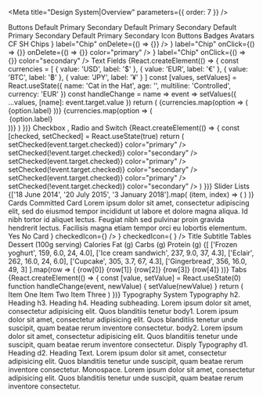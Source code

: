 
<Meta title="Design System|Overview" parameters={{ order: 7 }} />

<Story name="overview">
  <C.ThemeProvider style={{ width: '100%', height: '100%', border: '1px' }}>
    <Background width="1VH">
      <C.Caption>
        <C.Link href="/components/?path=/docs/components-button--default-story">
          Buttons
        </C.Link>
      </C.Caption>
      <C.Column flexWrap="wrap">
        <C.Card
          display="flex"
          flexGrow={1}
          p={3}
          m={1}
          justifyContent="space-evenly"
        >
          <C.Column>
            <C.Button m={3}>Default</C.Button>
            <C.Button m={3} color="primary">
              Primary
            </C.Button>
            <C.Button m={3} color="secondary">
              Secondary
            </C.Button>
          </C.Column>
          <C.Column>
            <C.Button m={3} variant="outlined">
              Default
            </C.Button>
            <C.Button m={3} variant="outlined" color="primary">
              Primary
            </C.Button>
            <C.Button m={3} variant="outlined" color="secondary">
              Secondary
            </C.Button>
          </C.Column>
          <C.Column>
            <C.Button m={3} variant="text">
              Default
            </C.Button>
            <C.Button m={3} variant="text" color="primary">
              Primary
            </C.Button>
            <C.Button m={3} variant="text" color="secondary">
              Secondary
            </C.Button>
          </C.Column>
          <C.Column>
            <C.Button disabled={true} m={3}>
              Default
            </C.Button>
            <C.Button disabled={true} m={3} color="primary">
              Primary
            </C.Button>
            <C.Button disabled={true} m={3} color="secondary">
              Secondary
            </C.Button>
          </C.Column>
        </C.Card>
        <C.Caption>
          <C.Link href="/components/?path=/docs/components-iconbutton--default-story">
            Icon Buttons
          </C.Link>
        </C.Caption>
        <C.Card
          display="flex"
          flexGrow={1}
          p={3}
          m={1}
          justifyContent="space-evenly"
        >
          <C.IconButton aria-label="delete">
            <C.Icons.Delete />
          </C.IconButton>
          <C.IconButton aria-label="delete" disabled color="primary">
            <C.Icons.Delete />
          </C.IconButton>
          <C.IconButton color="secondary" aria-label="add an alarm">
            <C.Icons.Alarm />
          </C.IconButton>
          <C.IconButton color="primary" aria-label="add to shopping cart">
            <C.Icons.AddShoppingCart />
          </C.IconButton>
        </C.Card>
        <C.Caption>
          <C.Link href="/components/?path=/docs/components-badge--default-story">
            Badges
          </C.Link>
        </C.Caption>
        <C.Card
          display="flex"
          flexGrow={1}
          p={3}
          pt={4}
          m={1}
          justifyContent="space-evenly"
        >
          <C.Badge badgeContent={'default'}>
            <C.IconButton>
              <C.Icons.Mail />
            </C.IconButton>
          </C.Badge>
          <C.Badge color="primary" badgeContent={4}>
            <C.IconButton>
              <C.Icons.Mail />
            </C.IconButton>
          </C.Badge>
          <C.Badge color="secondary" badgeContent={87}>
            <C.IconButton>
              <C.Icons.Mail />
            </C.IconButton>
          </C.Badge>
          <C.Badge color="error" badgeContent={1000}>
            <C.IconButton>
              <C.Icons.Mail />
            </C.IconButton>
          </C.Badge>
        </C.Card>
      </C.Column>
      <C.Caption>
        <C.Link href="/components/?path=/docs/components-avatar--default-story">
          Avatars
        </C.Link>
      </C.Caption>
      <C.Card
        display="flex"
        flexGrow={1}
        p={3}
        pt={4}
        m={1}
        justifyContent="space-evenly"
      >
        <C.Avatar m={1} bgcolor="primary.main" color="primary.contrastText">
          CF
        </C.Avatar>
        <C.Avatar m={1} bgcolor="secondary.main" color="secondary.contrastText">
          SH
        </C.Avatar>
        <C.Avatar m={1}>
          <C.Icons.Folder />
        </C.Avatar>
        <C.Avatar m={1} bgcolor="black" color="white">
          <C.Icons.Pageview />
        </C.Avatar>
        <C.Avatar m={1} bgcolor="primary.light" color="text.primary">
          <C.Icons.Assignment />
        </C.Avatar>
      </C.Card>
      <C.Caption>
        <C.Link href="/components/?path=/docs/components-chip--default-story">
          Chips
        </C.Link>
      </C.Caption>
      <C.Card
        display="flex"
        flexGrow={1}
        p={3}
        m={1}
        justifyContent="space-evenly"
      >
        <C.Chip
          avatar={<C.Avatar src={commmitImage} />}
          label="Chip"
          onDelete={() => {}}
        />
        <C.Chip label="Chip" />
        <C.Chip
          icon={<C.Icons.Face />}
          label="Chip"
          onClick={() => {}}
          onDelete={() => {}}
          color="primary"
        />
        <C.Chip
          variant="outlined"
          icon={<C.Icons.AccountCircle />}
          label="Chip"
          onClick={() => {}}
          color="secondary"
        />
      </C.Card>
      <C.Caption>
        <C.Link href="/components/?path=/docs/components-textfield--simple">
          Text Fields
        </C.Link>
      </C.Caption>
      <C.Card
        display="flex"
        flexGrow={1}
        p={3}
        pt={4}
        m={1}
        justifyContent="space-evenly"
      >
        {React.createElement(() => {
          const currencies = [
            {
              value: 'USD',
              label: '$'
            },
            {
              value: 'EUR',
              label: '€'
            },
            {
              value: 'BTC',
              label: '฿'
            },
            {
              value: 'JPY',
              label: '¥'
            }
          ]
          const [values, setValues] = React.useState({
            name: 'Cat in the Hat',
            age: '',
            multiline: 'Controlled',
            currency: 'EUR'
          })
          const handleChange = name => event =>
            setValues({ ...values, [name]: event.target.value })
          return (
            <C.Form noValidate autoComplete="off">
              <C.Flex flexWrap="wrap" alignContent="space-between">
                <C.TextField
                  flexGrow={1}
                  m={3}
                  id="standard-name"
                  label="Name"
                  value={values.name}
                  onChange={handleChange('name')}
                />
                <C.TextField
                  flexGrow={1}
                  m={3}
                  id="standard-uncontrolled"
                  label="Uncontrolled"
                  defaultValue="foo"
                />
                <C.TextField
                  flexGrow={1}
                  m={3}
                  required
                  id="standard-required"
                  label="Required"
                  defaultValue="Hello World"
                />
                <C.TextField
                  flexGrow={1}
                  m={3}
                  error
                  id="standard-error"
                  label="Error"
                  defaultValue="Hello World"
                />
                <C.TextField
                  flexGrow={1}
                  m={3}
                  disabled
                  id="standard-disabled"
                  label="Disabled"
                  defaultValue="Hello World"
                />
                <C.TextField
                  flexGrow={1}
                  m={3}
                  id="standard-password-input"
                  label="Password"
                  type="password"
                  autoComplete="current-password"
                />
                <C.TextField
                  flexGrow={1}
                  m={3}
                  id="standard-multiline-flexible"
                  label="Multiline"
                  multiline
                  rowsMax="4"
                  value={values.multiline}
                  onChange={handleChange('multiline')}
                />
                <C.TextField
                  flexGrow={1}
                  m={3}
                  id="standard-multiline-static"
                  label="Multiline"
                  multiline
                  rows="4"
                  defaultValue="Default Value"
                />
                <C.TextField
                  flexGrow={1}
                  m={3}
                  id="standard-read-only-input"
                  label="Read Only"
                  defaultValue="Hello World"
                  InputProps={{
                    readOnly: true
                  }}
                />
                <C.TextField
                  flexGrow={1}
                  m={3}
                  id="standard-helperText"
                  label="Helper text"
                  defaultValue="Default Value"
                  helperText="Some important text"
                />
                <C.TextField
                  flexGrow={1}
                  m={3}
                  id="standard-number"
                  label="Number"
                  value={values.age}
                  onChange={handleChange('age')}
                  type="number"
                  InputLabelProps={{
                    shrink: true
                  }}
                />
                <C.TextField
                  flexGrow={1}
                  m={3}
                  id="standard-select-currency"
                  select
                  label="Select"
                  value={values.currency}
                  onChange={handleChange('currency')}
                  helperText="Please select your currency"
                >
                  {currencies.map(option => (
                    <C.MenuItem key={option.value} value={option.value}>
                      {option.label}
                    </C.MenuItem>
                  ))}
                </C.TextField>
                <C.TextField
                  flexGrow={1}
                  m={3}
                  id="standard-select-currency-native"
                  select
                  label="Native select"
                  value={values.currency}
                  onChange={handleChange('currency')}
                  SelectProps={{
                    native: true
                  }}
                  helperText="Please select your currency"
                >
                  {currencies.map(option => (
                    <option key={option.value} value={option.value}>
                      {option.label}
                    </option>
                  ))}
                </C.TextField>
              </C.Flex>
            </C.Form>
          )
        })}
      </C.Card>
      <C.Caption>
        <C.Link href="/components/?path=/docs/components-checkbox--default-story">
          Checkbox
        </C.Link>
        , <C.Link href="/components/?path=/docs/components-radio--default-story">
          Radio
        </C.Link> and <C.Link href="/components/?path=/docs/components-switch--default-story">Switch</C.Link>
      </C.Caption>
      {React.createElement(() => {
        const [checked, setChecked] = React.useState(true)
        return (
          <C.Card
            display="flex"
            flexGrow={1}
            p={3}
            pt={4}
            m={1}
            justifyContent="space-evenly"
          >
            <C.Column justifyContent="center">
              <C.Checkbox
                checked={checked}
                onChange={event => setChecked(event.target.checked)}
                color="primary"
              />
              <C.Checkbox
                checked={!checked}
                onChange={event => setChecked(!event.target.checked)}
                color="secondary"
              />
            </C.Column>
            <C.Column justifyContent="center">
              <C.Radio
                checked={checked}
                onChange={event => setChecked(event.target.checked)}
                color="primary"
              />
              <C.Radio
                checked={!checked}
                onChange={event => setChecked(!event.target.checked)}
                color="secondary"
              />
            </C.Column>
            <C.Column justifyContent="center">
              <C.Switch
                checked={checked}
                onChange={event => setChecked(event.target.checked)}
                color="primary"
              />
              <C.Switch
                checked={!checked}
                onChange={event => setChecked(!event.target.checked)}
                color="secondary"
              />
            </C.Column>
          </C.Card>
        )
      })}
      <C.Caption>
        <C.Link href="/components/?path=/docs/components-slider--default-story">
          Slider
        </C.Link>
      </C.Caption>
      <C.Card
        display="flex"
        flexGrow={1}
        flexDirection="column"
        p={3}
        pt={4}
        m={1}
      >
        <C.Slider m={3} flexGrow={1} aria-labelledby="continuous-slider" />
        <C.Slider
          m={3}
          flexGrow={1}
          defaultValue={80}
          step={10}
          valueLabelDisplay="on"
        />
        <C.Slider m={3} flexGrow={1} value={30} disabled={true} />
      </C.Card>
      <C.Caption>
        <C.Link href="/components/?path=/docs/components-list--default-story">
          Lists
        </C.Link>
      </C.Caption>
      <C.Card
        display="flex"
        flexGrow={1}
        flexDirection="column"
        p={3}
        pt={4}
        m={1}
        border="1px solid black"
        bgcolor="background.defaul"
      >
        <C.Box minWidth={500} m={3} bgcolor="background.paper">
          <C.List component="nav" aria-label="main mailbox folders">
            <C.ListItem button>
              <C.ListItemIcon>
                <C.Icons.Inbox />
              </C.ListItemIcon>
              <C.ListItemText primary="Inbox" />
            </C.ListItem>
            <C.ListItem button>
              <C.ListItemIcon>
                <C.Icons.Drafts />
              </C.ListItemIcon>
              <C.ListItemText primary="Drafts" />
            </C.ListItem>
          </C.List>
          <Divider />
          <C.List component="nav" aria-label="secondary mailbox folders">
            <C.ListItem button>
              <C.ListItemText primary="Trash" />
            </C.ListItem>
            <C.ListItem button>
              <C.ListItemText primary="Spam" />
            </C.ListItem>
          </C.List>
        </C.Box>
      </C.Card>
      <C.Card
        display="flex"
        flexGrow={1}
        flexDirection="column"
        p={3}
        pt={4}
        m={1}
      >
        <C.Box minWidth={500} m={3} bgcolor="background.paper">
          <C.List>
            {['18 June 2014', '20 July 2015', '3 January 2018'].map(
              (item, index) => (
                <C.ListItem key={index} role={undefined} dense button>
                  <C.ListItemIcon>
                    <C.Checkbox
                      edge="start"
                      tabIndex={-1}
                      disableRipple
                      inputProps={{
                        'aria-labelledby': 1
                      }}
                    />
                  </C.ListItemIcon>
                  <C.ListItemText
                    id={index}
                    primary={`Line item ${index + 1}`}
                    secondary={item}
                  />
                  <C.ListItemSecondaryAction>
                    <C.IconButton edge="end">
                      <C.Icons.Comment />
                    </C.IconButton>
                  </C.ListItemSecondaryAction>
                </C.ListItem>
              )
            )}
          </C.List>
        </C.Box>
      </C.Card>
      <C.Caption>
        <C.Link href="/components/?path=/docs/components-card--default-story">
          Cards
        </C.Link>
      </C.Caption>
      <C.Card display="flex" flexGrow={1} flexWrap="wrap" p={3} pt={4} m={1}>
        <C.Card m={3} width={1 / 2} elevation={3}>
          <C.Box height={100} bgcolor="primary.main" />
          <C.CardHeader bgcolor="primary.main" color="primary.contrastText">
            Committed Card
          </C.CardHeader>
          <C.CardContent>
            Lorem ipsum dolor sit amet, consectetur adipiscing elit, sed do
            eiusmod tempor incididunt ut labore et dolore magna aliqua. Id nibh
            tortor id aliquet lectus. Feugiat nibh sed pulvinar proin gravida
            hendrerit lectus. Facilisis magna etiam tempor orci eu lobortis
            elementum.
          </C.CardContent>
          <C.CardActions>
            <C.Button color="primary" variant="text">
              Yes
            </C.Button>
            <C.Button color="primary" variant="text">
              No
            </C.Button>
          </C.CardActions>
        </C.Card>
        <C.Card m={3} width={1 / 2} elevation={6}>
          <C.CardHeader bgcolor="secondary.main" color="secondary.contrastText">
            Card
          </C.CardHeader>
          <C.CardActions>
            <C.Checkbox
              icon={
                <C.Icons.FavoriteBorder style={{ color: C.colors.grey[600] }} />
              }
              checkedIcon={<C.Icons.Favorite style={{ color: 'red' }} />}
            />
            <C.Checkbox
              icon={
                <C.Icons.BookmarkBorder style={{ color: C.colors.grey[600] }} />
              }
              checkedIcon={
                <C.Icons.Bookmark style={{ color: C.colors.lightBlue[400] }} />
              }
            />
            <C.IconButton>
              <C.Icons.Share />
            </C.IconButton>
          </C.CardActions>
        </C.Card>
        <C.Card elevation={8}>
          <C.Flex>
            <C.CardContent>
              <C.Heading.h5 mb={1}>Title</C.Heading.h5>
              <C.Subheading.h5
                mt={0}
                mb={2}
                variant="subtitle1"
                color="textSecondary"
              >
                Subtitle
              </C.Subheading.h5>
              <C.Flex alignItems="center" p={3}>
                <C.IconButton size="small">
                  <C.Icons.SkipPrevious fontSize="small" />
                </C.IconButton>
                <C.IconButton>
                  <C.Icons.PlayArrow fontSize="large" />
                </C.IconButton>
                <C.IconButton size="small">
                  <C.Icons.SkipNext fontSize="small" />
                </C.IconButton>
              </C.Flex>
            </C.CardContent>
            <C.CardMedia
              width="200px"
              height="200px"
              image="https://picsum.photos/id/645/200/200"
              title="Picsum"
            />
          </C.Flex>
        </C.Card>
      </C.Card>
      <C.Caption>
        <C.Link href="/components/?path=/docs/components-table--default-story">
          Tables
        </C.Link>
      </C.Caption>
      <C.Card
        display="flex"
        flexGrow={1}
        flexDirection="column"
        p={3}
        pt={4}
        m={1}
      >
        <C.Box m={2} p={3} bgcolor="background.paper">
          <C.Table>
            <C.TableHead>
              <C.TableRow>
                <C.TableCell>Dessert (100g serving)</C.TableCell>
                <C.TableCell align="right">Calories</C.TableCell>
                <C.TableCell align="right">Fat&nbsp;(g)</C.TableCell>
                <C.TableCell align="right">Carbs&nbsp;(g)</C.TableCell>
                <C.TableCell align="right">Protein&nbsp;(g)</C.TableCell>
              </C.TableRow>
            </C.TableHead>
            <C.TableBody>
              {[
                ['Frozen yoghurt', 159, 6.0, 24, 4.0],
                ['Ice cream sandwich', 237, 9.0, 37, 4.3],
                ['Eclair', 262, 16.0, 24, 6.0],
                ['Cupcake', 305, 3.7, 67, 4.3],
                ['Gingerbread', 356, 16.0, 49, 3]
              ].map(row => (
                <C.TableRow key={row[0]}>
                  <C.TableCell component="th" scope="row">
                    {row[0]}
                  </C.TableCell>
                  <C.TableCell align="right">{row[1]}</C.TableCell>
                  <C.TableCell align="right">{row[2]}</C.TableCell>
                  <C.TableCell align="right">{row[3]}</C.TableCell>
                  <C.TableCell align="right">{row[4]}</C.TableCell>
                </C.TableRow>
              ))}
            </C.TableBody>
          </C.Table>
        </C.Box>
      </C.Card>
      <C.Caption>
        <C.Link href="/components/?path=/docs/components-tabs--appbar">
          Tabs
        </C.Link>
      </C.Caption>
      <C.Card
        display="flex"
        flexGrow={1}
        flexDirection="column"
        p={3}
        pt={4}
        m={1}
      >
        {React.createElement(() => {
          const [value, setValue] = React.useState(0)
          function handleChange(event, newValue) {
            setValue(newValue)
          }
          return (
            <C.Box>
              <C.AppBar position="static">
                <C.Tabs
                  value={value}
                  onChange={handleChange}
                  aria-label="simple tabs example"
                >
                  <C.Tab label="Item One" />
                  <C.Tab label="Item Two" />
                  <C.Tab label="Item Three" />
                </C.Tabs>
              </C.AppBar>
              <C.TabPanel p={3} selected={value} index={0}>
                Item One
              </C.TabPanel>
              <C.TabPanel p={3} selected={value} index={1}>
                Item Two
              </C.TabPanel>
              <C.TabPanel p={3} selected={value} index={2}>
                Item Three
              </C.TabPanel>
            </C.Box>
          )
        })}
      </C.Card>
      <C.Caption>
        <C.Link href="/components/?path=/docs/design-system-typography--typography">
          Typography
        </C.Link>
      </C.Caption>
      <C.Card display="flex" flexGrow={1} p={3} pt={4} m={1}>
        <C.Box width={1 / 2}>
          <C.Typography>System Typography</C.Typography>
          <C.Heading.h2 gutterBottom>h2. Heading</C.Heading.h2>
          <C.Heading.h3 gutterBottom>h3. Heading</C.Heading.h3>
          <C.Heading.h4 gutterBottom>h4. Heading</C.Heading.h4>
          <C.Subheading.h3 gutterBottom>
            subheading. Lorem ipsum dolor sit amet, consectetur adipisicing
            elit. Quos blanditiis tenetur
          </C.Subheading.h3>
          <C.Typography variant="body1" gutterBottom>
            body1. Lorem ipsum dolor sit amet, consectetur adipisicing elit.
            Quos blanditiis tenetur unde suscipit, quam beatae rerum inventore
            consectetur.
          </C.Typography>
          <C.Typography variant="body2" gutterBottom>
            body2. Lorem ipsum dolor sit amet, consectetur adipisicing elit.
            Quos blanditiis tenetur unde suscipit, quam beatae rerum inventore
            consectetur.
          </C.Typography>
        </C.Box>
        <C.Box width={1 / 2}>
          <C.Text>Disply Typography</C.Text>
          <C.Display.d1 gutterBottom>d1. Heading</C.Display.d1>
          <C.Display.d2 gutterBottom>d2. Heading</C.Display.d2>
          <C.Text gutterBottom>
            Text. Lorem ipsum dolor sit amet, consectetur adipisicing elit. Quos
            blanditiis tenetur unde suscipit, quam beatae rerum inventore
            consectetur.
          </C.Text>
          <C.Monospace wrap>
            Monospace. Lorem ipsum dolor sit amet, consectetur adipisicing elit.
            Quos blanditiis tenetur unde suscipit, quam beatae rerum inventore
            consectetur.
          </C.Monospace>
        </C.Box>
      </C.Card>
    </Background>
  </C.ThemeProvider>
</Story>
